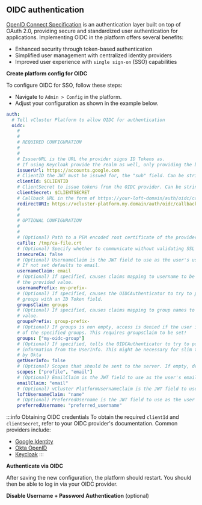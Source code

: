 
## OIDC authentication

[OpenID Connect Specification](https://openid.net/specs/openid-connect-core-1_0.html) is an authentication layer built on top of OAuth 2.0, providing secure and standardized user authentication for applications. Implementing OIDC in the platform offers several benefits:

- Enhanced security through token-based authentication
- Simplified user management with centralized identity providers
- Improved user experience with `single sign-on` (SSO) capabilities

<Flow id="sso-oidc">
<Step>

**Create platform config for OIDC**

To configure OIDC for SSO, follow these steps:

- Navigate to `Admin > Config` in the platform.
- Adjust your configuration as shown in the example below.

```yaml title="Platform OIDC configuration"
auth:
  # Tell vCluster Platform to allow OIDC for authentication
  oidc:
    #
    #
    # REQUIRED CONFIGURATION
    #
    #
    # IssuerURL is the URL the provider signs ID Tokens as.
    # If using Keycloak provide the realm as well, only providing the base URL will return a 404. Ex. https://your-keycloak/realms/YOUR-REALM
    issuerUrl: https://accounts.google.com
    # ClientID the JWT must be issued for, the "sub" field. Can be string literal or pulled from the environment.
    clientId: $CLIENTID
    # ClientSecret to issue tokens from the OIDC provider. Can be string literal or pulled from the environment.
    clientSecret: $CLIENTSECRET
    # Callback URL in the form of https://your-loft-domain/auth/oidc/callback
    redirectURI: https://vcluster-platform.my.domain/auth/oidc/callback
    #
    #
    # OPTIONAL CONFIGURATION
    #
    #
    # (Optional) Path to a PEM encoded root certificate of the provider.
    caFile: /tmp/ca-file.crt
    # (Optional) Specify whether to communicate without validating SSL certificates
    insecureCa: false
    # (Optional) UsernameClaim is the JWT field to use as the user's username.
    # If not set defaults to email.
    usernameClaim: email
    # (Optional) If specified, causes claims mapping to username to be prefix with
    # the provided value.
    usernamePrefix: my-prefix-
    # (Optional) If specified, causes the OIDCAuthenticator to try to populate the user's
    # groups with an ID Token field.
    groupsClaim: groups
    # (Optional) If specified, causes claims mapping to group names to be prefixed with the
    # value.
    groupsPrefix: group-prefix-
    # (Optional) If groups is non empty, access is denied if the user is not part of at least one
    # of the specified groups. This requires groupsClaim to be set!
    groups: ["my-oidc-group"]
    # (Optional) If specified, tells the OIDCAuthenticator to try to populate the user's
    # information from the UserInfo. This might be necessary for slim tokens such as used
    # by Okta
    getUserInfo: false
    # (Optional) Scopes that should be sent to the server. If empty, defaults to "email" and "profile".
    scopes: ["profile", "email"]
    # (Optional) EmailClaim is the JWT field to use as the user's email.
    emailClaim: "email"
    # (Optional) vCluster PlatformUsernameClaim is the JWT field to use as the user's ID (Kubernetes name) and username
    loftUsernameClaim: "name"
    # (Optional) PreferredUsername is the JWT field to use as the user's display name
    preferredUsername: "preferred_username"
```

:::info Obtaining OIDC credentials
To obtain the required `clientId` and `clientSecret`, refer to your OIDC provider's documentation. Common providers include:
- [Google Identity](https://developers.google.com/identity/openid-connect/openid-connect)
- [Okta OpenID](https://developer.okta.com/docs/concepts/oauth-openid/)
- [Keycloak](https://www.keycloak.org/documentation)
:::

</Step>
<Step>

**Authenticate via OIDC**

After saving the new configuration, the platform should restart. You should then be able to log in via your OIDC provider.

</Step>
<Step>

**Disable Username + Password Authentication** (optional)

<DisablePasswordAuthPartial/>
</Step>
</Flow>

